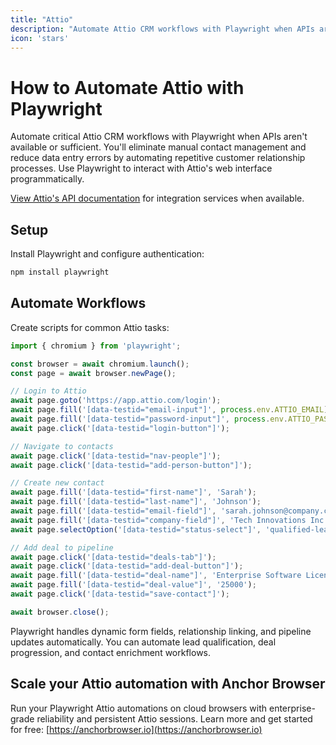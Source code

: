 ```yaml
---
title: "Attio"
description: "Automate Attio CRM workflows with Playwright when APIs aren't available."
icon: 'stars'
---
```


# How to Automate Attio with Playwright

Automate critical Attio CRM workflows with Playwright when APIs aren't available or sufficient. You'll eliminate manual contact management and reduce data entry errors by automating repetitive customer relationship processes. Use Playwright to interact with Attio's web interface programmatically.

[View Attio's API documentation](https://docs.attio.com/) for integration services when available.

## Setup

Install Playwright and configure authentication:

```bash
npm install playwright
```

## Automate Workflows

Create scripts for common Attio tasks:

```JavaScript
import { chromium } from 'playwright';

const browser = await chromium.launch();
const page = await browser.newPage();

// Login to Attio
await page.goto('https://app.attio.com/login');
await page.fill('[data-testid="email-input"]', process.env.ATTIO_EMAIL);
await page.fill('[data-testid="password-input"]', process.env.ATTIO_PASSWORD);
await page.click('[data-testid="login-button"]');

// Navigate to contacts
await page.click('[data-testid="nav-people"]');
await page.click('[data-testid="add-person-button"]');

// Create new contact
await page.fill('[data-testid="first-name"]', 'Sarah');
await page.fill('[data-testid="last-name"]', 'Johnson');
await page.fill('[data-testid="email-field"]', 'sarah.johnson@company.com');
await page.fill('[data-testid="company-field"]', 'Tech Innovations Inc');
await page.selectOption('[data-testid="status-select"]', 'qualified-lead');

// Add deal to pipeline
await page.click('[data-testid="deals-tab"]');
await page.click('[data-testid="add-deal-button"]');
await page.fill('[data-testid="deal-name"]', 'Enterprise Software License');
await page.fill('[data-testid="deal-value"]', '25000');
await page.click('[data-testid="save-contact"]');

await browser.close();
```

Playwright handles dynamic form fields, relationship linking, and pipeline updates automatically. You can automate lead qualification, deal progression, and contact enrichment workflows.


## Scale your Attio automation with Anchor Browser

Run your Playwright Attio automations on cloud browsers with enterprise-grade reliability and persistent Attio sessions. Learn more and get started for free: [https://anchorbrowser.io](https://anchorbrowser.io)
